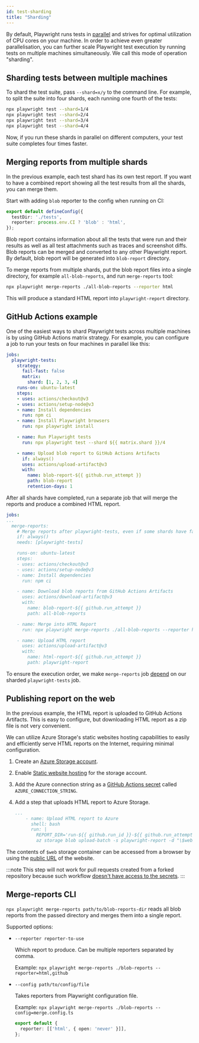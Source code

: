 ```yaml
---
id: test-sharding
title: "Sharding"
---
```


By default, Playwright runs tests in [parallel](/test-parallel.mdx) and strives for optimal utilization of CPU cores on your machine. In order to achieve even greater parallelisation, you can further scale Playwright test execution by running tests on multiple machines simultaneously. We call this mode of operation "sharding".

## Sharding tests between multiple machines

To shard the test suite, pass `--shard=x/y` to the command line. For example, to split the suite into four shards, each running one fourth of the tests:

```bash
npx playwright test --shard=1/4
npx playwright test --shard=2/4
npx playwright test --shard=3/4
npx playwright test --shard=4/4
```

Now, if you run these shards in parallel on different computers, your test suite completes four times faster.

## Merging reports from multiple shards

In the previous example, each test shard has its own test report. If you want to have a combined report showing all the test results from all the shards, you can merge them.

Start with adding `blob` reporter to the config when running on CI:

```ts title="playwright.config.ts"
export default defineConfig({
  testDir: './tests',
  reporter: process.env.CI ? 'blob' : 'html',
});
```

Blob report contains information about all the tests that were run and their results as well as all test attachments such as traces and screenshot diffs. Blob reports can be merged and converted to any other Playwright report. By default, blob report will be generated into `blob-report` directory.

To merge reports from multiple shards, put the blob report files into a single directory, for example `all-blob-reports`, and run `merge-reports` tool:

```bash
npx playwright merge-reports ./all-blob-reports --reporter html
```

This will produce a standard HTML report into `playwright-report` directory.

## GitHub Actions example

One of the easiest ways to shard Playwright tests across multiple machines is by using GitHub Actions matrix strategy. For example, you can configure a job to run your tests on four machines in parallel like this:

```yaml
jobs:
  playwright-tests:
    strategy:
      fail-fast: false
      matrix:
        shard: [1, 2, 3, 4]
    runs-on: ubuntu-latest
    steps:
    - uses: actions/checkout@v3
    - uses: actions/setup-node@v3
    - name: Install dependencies
      run: npm ci
    - name: Install Playwright browsers
      run: npx playwright install

    - name: Run Playwright tests
      run: npx playwright test --shard ${{ matrix.shard }}/4

    - name: Upload blob report to GitHub Actions Artifacts
      if: always()
      uses: actions/upload-artifact@v3
      with:
        name: blob-report-${{ github.run_attempt }}
        path: blob-report
        retention-days: 1
```

After all shards have completed, run a separate job that will merge the reports and produce a combined HTML report.

```yaml
jobs:
...
  merge-reports:
    # Merge reports after playwright-tests, even if some shards have failed
    if: always()
    needs: [playwright-tests]

    runs-on: ubuntu-latest
    steps:
    - uses: actions/checkout@v3
    - uses: actions/setup-node@v3
    - name: Install dependencies
      run: npm ci

    - name: Download blob reports from GitHub Actions Artifacts
      uses: actions/download-artifact@v3
      with:
        name: blob-report-${{ github.run_attempt }}
        path: all-blob-reports

    - name: Merge into HTML Report
      run: npx playwright merge-reports ./all-blob-reports --reporter html

    - name: Upload HTML report
      uses: actions/upload-artifact@v3
      with:
        name: html-report-${{ github.run_attempt }}
        path: playwright-report
```

To ensure the execution order, we make `merge-reports` job [depend](https://docs.github.com/en/actions/using-jobs/using-jobs-in-a-workflow#defining-prerequisite-jobs) on our sharded `playwright-tests` job.

## Publishing report on the web

In the previous example, the HTML report is uploaded to GitHub Actions Artifacts. This is easy to configure, but downloading HTML report as a zip file is not very convenient.

We can utilize Azure Storage's static websites hosting capabilities to easily and efficiently serve HTML reports on the Internet, requiring minimal configuration.
1. Create an [Azure Storage account](https://learn.microsoft.com/en-us/azure/storage/common/storage-account-create).
1. Enable [Static website hosting](https://learn.microsoft.com/en-us/azure/storage/blobs/storage-blob-static-website-how-to#enable-static-website-hosting) for the storage account.
1. Add the Azure connection string as a [GitHub Actions secret](https://docs.github.com/en/actions/security-guides/encrypted-secrets#creating-encrypted-secrets-for-a-repository) called `AZURE_CONNECTION_STRING`.
1. Add a step that uploads HTML report to Azure Storage.
   
   ```yaml
   ...
       - name: Upload HTML report to Azure
         shell: bash
         run: |
           REPORT_DIR='run-${{ github.run_id }}-${{ github.run_attempt }}'
           az storage blob upload-batch -s playwright-report -d "\$web/$REPORT_DIR" --connection-string "${{ secrets.AZURE_CONNECTION_STRING }}"
   ```
   
The contents of `$web` storage container can be accessed from a browser by using the [public URL](https://learn.microsoft.com/en-us/azure/storage/blobs/storage-blob-static-website-how-to?tabs=azure-portal#portal-find-url) of the website.

:::note
This step will not work for pull requests created from a forked repository because such workflow [doesn't have access to the secrets](https://docs.github.com/en/actions/security-guides/encrypted-secrets#using-encrypted-secrets-in-a-workflow).
:::

## Merge-reports CLI

`npx playwright merge-reports path/to/blob-reports-dir` reads all blob reports from the passed directory and merges them into a single report.

Supported options:
- `--reporter reporter-to-use`
  
  Which report to produce. Can be multiple reporters separated by comma.
  
  Example: `npx playwright merge-reports ./blob-reports --reporter=html,github`
- `--config path/to/config/file`
  
  Takes reporters from Playwright configuration file.
  
  Example: `npx playwright merge-reports ./blob-reports --config=merge.config.ts`
  
  ```ts title="merge.config.ts"
  export default {
    reporter: [['html', { open: 'never' }]],
  };
  ```
  


[Accessibility]: /api/class-accessibility.mdx "Accessibility"
[Android]: /api/class-android.mdx "Android"
[AndroidDevice]: /api/class-androiddevice.mdx "AndroidDevice"
[AndroidInput]: /api/class-androidinput.mdx "AndroidInput"
[AndroidSocket]: /api/class-androidsocket.mdx "AndroidSocket"
[AndroidWebView]: /api/class-androidwebview.mdx "AndroidWebView"
[APIRequest]: /api/class-apirequest.mdx "APIRequest"
[APIRequestContext]: /api/class-apirequestcontext.mdx "APIRequestContext"
[APIResponse]: /api/class-apiresponse.mdx "APIResponse"
[APIResponseAssertions]: /api/class-apiresponseassertions.mdx "APIResponseAssertions"
[Browser]: /api/class-browser.mdx "Browser"
[BrowserContext]: /api/class-browsercontext.mdx "BrowserContext"
[BrowserServer]: /api/class-browserserver.mdx "BrowserServer"
[BrowserType]: /api/class-browsertype.mdx "BrowserType"
[CDPSession]: /api/class-cdpsession.mdx "CDPSession"
[ConsoleMessage]: /api/class-consolemessage.mdx "ConsoleMessage"
[Coverage]: /api/class-coverage.mdx "Coverage"
[Dialog]: /api/class-dialog.mdx "Dialog"
[Download]: /api/class-download.mdx "Download"
[Electron]: /api/class-electron.mdx "Electron"
[ElectronApplication]: /api/class-electronapplication.mdx "ElectronApplication"
[ElementHandle]: /api/class-elementhandle.mdx "ElementHandle"
[FileChooser]: /api/class-filechooser.mdx "FileChooser"
[Frame]: /api/class-frame.mdx "Frame"
[FrameLocator]: /api/class-framelocator.mdx "FrameLocator"
[GenericAssertions]: /api/class-genericassertions.mdx "GenericAssertions"
[JSHandle]: /api/class-jshandle.mdx "JSHandle"
[Keyboard]: /api/class-keyboard.mdx "Keyboard"
[Locator]: /api/class-locator.mdx "Locator"
[LocatorAssertions]: /api/class-locatorassertions.mdx "LocatorAssertions"
[Logger]: /api/class-logger.mdx "Logger"
[Mouse]: /api/class-mouse.mdx "Mouse"
[Page]: /api/class-page.mdx "Page"
[PageAssertions]: /api/class-pageassertions.mdx "PageAssertions"
[Playwright]: /api/class-playwright.mdx "Playwright"
[PlaywrightAssertions]: /api/class-playwrightassertions.mdx "PlaywrightAssertions"
[Request]: /api/class-request.mdx "Request"
[Response]: /api/class-response.mdx "Response"
[Route]: /api/class-route.mdx "Route"
[Selectors]: /api/class-selectors.mdx "Selectors"
[SnapshotAssertions]: /api/class-snapshotassertions.mdx "SnapshotAssertions"
[TimeoutError]: /api/class-timeouterror.mdx "TimeoutError"
[Touchscreen]: /api/class-touchscreen.mdx "Touchscreen"
[Tracing]: /api/class-tracing.mdx "Tracing"
[Video]: /api/class-video.mdx "Video"
[WebSocket]: /api/class-websocket.mdx "WebSocket"
[Worker]: /api/class-worker.mdx "Worker"
[Fixtures]: /api/class-fixtures.mdx "Fixtures"
[Test]: /api/class-test.mdx "Test"
[TestConfig]: /api/class-testconfig.mdx "TestConfig"
[TestInfo]: /api/class-testinfo.mdx "TestInfo"
[TestInfoError]: /api/class-testinfoerror.mdx "TestInfoError"
[TestOptions]: /api/class-testoptions.mdx "TestOptions"
[TestProject]: /api/class-testproject.mdx "TestProject"
[WorkerInfo]: /api/class-workerinfo.mdx "WorkerInfo"
[Location]: /api/class-location.mdx "Location"
[Reporter]: /api/class-reporter.mdx "Reporter"
[Suite]: /api/class-suite.mdx "Suite"
[TestCase]: /api/class-testcase.mdx "TestCase"
[TestError]: /api/class-testerror.mdx "TestError"
[TestResult]: /api/class-testresult.mdx "TestResult"
[TestStep]: /api/class-teststep.mdx "TestStep"
[Element]: https://developer.mozilla.org/en-US/docs/Web/API/element "Element"
[EvaluationArgument]: /evaluating.mdx#evaluation-argument "EvaluationArgument"
[Promise]: https://developer.mozilla.org/en-US/docs/Web/JavaScript/Reference/Global_Objects/Promise "Promise"
[iterator]: https://developer.mozilla.org/en-US/docs/Web/JavaScript/Reference/Iteration_protocols "Iterator"
[origin]: https://developer.mozilla.org/en-US/docs/Glossary/Origin "Origin"
[selector]: https://developer.mozilla.org/en-US/docs/Web/CSS/CSS_Selectors "selector"
[Serializable]: https://developer.mozilla.org/en-US/docs/Web/JavaScript/Reference/Global_Objects/JSON/stringify#Description "Serializable"
[UIEvent.detail]: https://developer.mozilla.org/en-US/docs/Web/API/UIEvent/detail "UIEvent.detail"
[UnixTime]: https://en.wikipedia.org/wiki/Unix_time "Unix Time"
[xpath]: https://developer.mozilla.org/en-US/docs/Web/XPath "xpath"

[Array]: https://developer.mozilla.org/en-US/docs/Web/JavaScript/Reference/Global_Objects/Array "Array"
[boolean]: https://developer.mozilla.org/en-US/docs/Web/JavaScript/Data_structures#Boolean_type "Boolean"
[Buffer]: https://nodejs.org/api/buffer.html#buffer_class_buffer "Buffer"
[ChildProcess]: https://nodejs.org/api/child_process.html "ChildProcess"
[Error]: https://nodejs.org/api/errors.html#errors_class_error "Error"
[EventEmitter]: https://nodejs.org/api/events.html#events_class_eventemitter "EventEmitter"
[function]: https://developer.mozilla.org/en-US/docs/Web/JavaScript/Reference/Global_Objects/Function "Function"
[Map]: https://developer.mozilla.org/en-US/docs/Web/JavaScript/Reference/Global_Objects/Map "Map"
[null]: https://developer.mozilla.org/en-US/docs/Web/JavaScript/Reference/Global_Objects/null "null"
[number]: https://developer.mozilla.org/en-US/docs/Web/JavaScript/Data_structures#Number_type "Number"
[Object]: https://developer.mozilla.org/en-US/docs/Web/JavaScript/Reference/Global_Objects/Object "Object"
[Promise]: https://developer.mozilla.org/en-US/docs/Web/JavaScript/Reference/Global_Objects/Promise "Promise"
[Readable]: https://nodejs.org/api/stream.html#stream_class_stream_readable "Readable"
[ReadStream]: https://nodejs.org/api/fs.html#class-fsreadstream "ReadStream"
[RegExp]: https://developer.mozilla.org/en-US/docs/Web/JavaScript/Reference/Global_Objects/RegExp "RegExp"
[string]: https://developer.mozilla.org/en-US/docs/Web/JavaScript/Data_structures#String_type "string"
[void]: https://developer.mozilla.org/en-US/docs/Web/JavaScript/Reference/Global_Objects/undefined "void"
[URL]: https://nodejs.org/api/url.html "URL"

[all available image tags]: https://mcr.microsoft.com/en-us/product/playwright/about "all available image tags"
[Microsoft Artifact Registry]: https://mcr.microsoft.com/en-us/product/playwright/about "Microsoft Artifact Registry"
[Dockerfile.jammy]: https://github.com/microsoft/playwright/blob/main/utils/docker/Dockerfile.jammy "Dockerfile.jammy"
